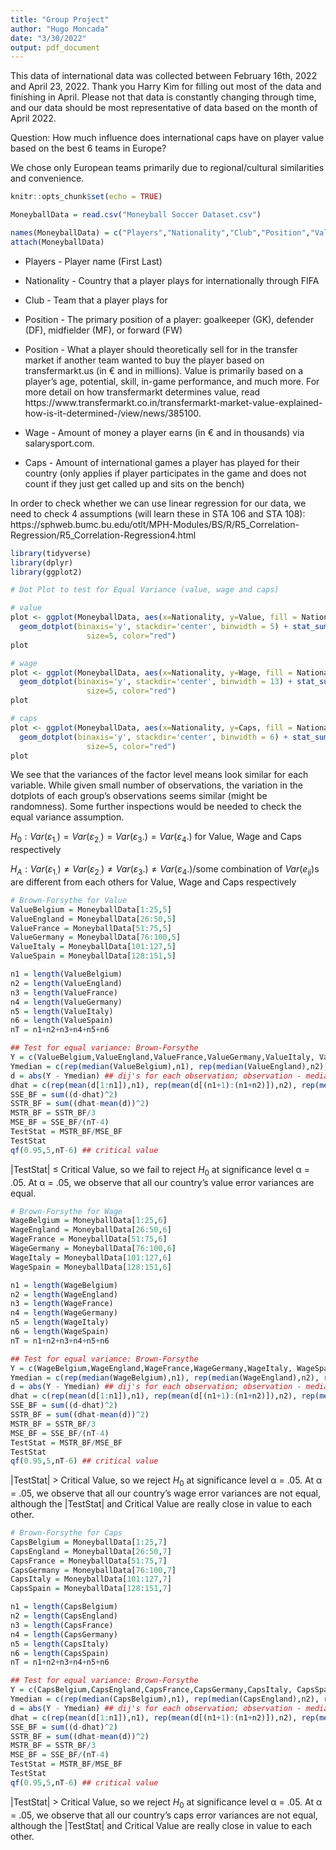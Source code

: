 ```yaml
---
title: "Group Project"
author: "Hugo Moncada"
date: "3/30/2022"
output: pdf_document
---
```


This data of international data was collected between February 16th, 2022 and April 23, 2022. Thank you Harry Kim for filling out most of the data and finishing in April. Please not that data is constantly changing through time, and our data should be most representative of data based on the month of April 2022. 

Question: How much influence does international caps have on player value based on the best 6 teams in Europe? 

We chose only European teams primarily due to regional/cultural similarities and convenience.
```r
knitr::opts_chunk$set(echo = TRUE)
```


```r
MoneyballData = read.csv("Moneyball Soccer Dataset.csv")
```


```r
names(MoneyballData) = c("Players","Nationality","Club","Position","Value","Wage","Caps")
attach(MoneyballData)
```


* Players - Player name (First Last)

* Nationality - Country that a player plays for internationally through FIFA

* Club - Team that a player plays for 

* Position - The primary position of a player: goalkeeper (GK), defender (DF), midfielder (MF), or forward (FW)

* Position - What a player should theoretically sell for in the transfer market if another team wanted to buy the player based on transfermarkt.us (in € and in millions). Value is primarily based on a player's age, potential, skill, in-game performance, and much more. For more detail on how transfermarkt determines value, read https://www.transfermarkt.co.in/transfermarkt-market-value-explained-how-is-it-determined-/view/news/385100.

* Wage - Amount of money a player earns (in € and in thousands) via salarysport.com. 

* Caps - Amount of international games a player has played for their country (only applies if player participates in the game and does not count if they just get called up and sits on the bench)

In order to check whether we can use linear regression for our data, we need to check 4 assumptions (will learn these in STA 106 and STA 108): https://sphweb.bumc.bu.edu/otlt/MPH-Modules/BS/R/R5_Correlation-Regression/R5_Correlation-Regression4.html

```r
library(tidyverse)
library(dplyr)
library(ggplot2)
```

```r
# Dot Plot to test for Equal Variance (value, wage and caps)

# value
plot <- ggplot(MoneyballData, aes(x=Nationality, y=Value, fill = Nationality)) + scale_fill_manual(values=c("#FDDA24", "#FFFFFF", "#0072BB", "#000000", "#007CC3", "#E60026")) +
  geom_dotplot(binaxis='y', stackdir='center', binwidth = 5) + stat_summary(fun=median, geom="point", shape=18,
                 size=5, color="red")
plot

# wage
plot <- ggplot(MoneyballData, aes(x=Nationality, y=Wage, fill = Nationality)) + scale_fill_manual(values=c("#FDDA24", "#FFFFFF", "#0072BB", "#000000", "#007CC3", "#E60026")) +
  geom_dotplot(binaxis='y', stackdir='center', binwidth = 13) + stat_summary(fun=median, geom="point", shape=18,
                 size=5, color="red")
plot

# caps
plot <- ggplot(MoneyballData, aes(x=Nationality, y=Caps, fill = Nationality)) + scale_fill_manual(values=c("#FDDA24", "#FFFFFF", "#0072BB", "#000000", "#007CC3", "#E60026")) +
  geom_dotplot(binaxis='y', stackdir='center', binwidth = 6) + stat_summary(fun=median, geom="point", shape=18,
                 size=5, color="red")
plot
```

We see that the variances of the factor level means look similar for each variable. While given small number of observations, the variation in the dotplots of each group's observations seems similar (might be randomness). Some further inspections would be needed to check the equal variance assumption.

$H_0: Var(ε_{1.})=Var(ε_{2.})=Var(ε_{3}.)=Var(ε_{4}.)$ for Value, Wage and Caps respectively 

$H_A: Var(ε_{1.})≠Var(ε_{2.})≠Var(ε_{3}.)≠Var(ε_{4}.)$/some combination of $Var(e_{ij})$s are different from each others for Value, Wage and Caps respectively 
```r
# Brown-Forsythe for Value
ValueBelgium = MoneyballData[1:25,5]
ValueEngland = MoneyballData[26:50,5]
ValueFrance = MoneyballData[51:75,5]
ValueGermany = MoneyballData[76:100,5]
ValueItaly = MoneyballData[101:127,5]
ValueSpain = MoneyballData[128:151,5]

n1 = length(ValueBelgium)
n2 = length(ValueEngland)
n3 = length(ValueFrance)
n4 = length(ValueGermany)
n5 = length(ValueItaly)
n6 = length(ValueSpain)
nT = n1+n2+n3+n4+n5+n6

## Test for equal variance: Brown-Forsythe
Y = c(ValueBelgium,ValueEngland,ValueFrance,ValueGermany,ValueItaly, ValueSpain)
Ymedian = c(rep(median(ValueBelgium),n1), rep(median(ValueEngland),n2), rep(median(ValueFrance),n3), rep(median(ValueGermany),n4), rep(median(ValueItaly),n5), rep(median(ValueSpain),n6)) ## medians for each Yij
d = abs(Y - Ymedian) ## dij's for each observation; observation - median of group observation apart of
dhat = c(rep(mean(d[1:n1]),n1), rep(mean(d[(n1+1):(n1+n2)]),n2), rep(mean(d[(n1+n2+1):(n1+n2+n3)]),n3), rep(mean(d[(n1+n2+n3+1):(n1+n2+n3+n4)]),n4), rep(mean(d[(n1+n2+n3+n4+1): (n1+n2+n3+n4+n5)]),n5), rep(mean(d[(n1+n2+n3+n4+n5+1):nT]),n6)) # mean dij's of observations in all 6 groups
SSE_BF = sum((d-dhat)^2)
SSTR_BF = sum((dhat-mean(d))^2)
MSTR_BF = SSTR_BF/3
MSE_BF = SSE_BF/(nT-4)
TestStat = MSTR_BF/MSE_BF 
TestStat 
qf(0.95,5,nT-6) ## critical value
```
|TestStat| ≤ Critical Value, so we fail to reject $H_0$ at significance level α = .05. At α = .05, we observe that all our country's value error variances are equal.

```r
# Brown-Forsythe for Wage
WageBelgium = MoneyballData[1:25,6]
WageEngland = MoneyballData[26:50,6]
WageFrance = MoneyballData[51:75,6]
WageGermany = MoneyballData[76:100,6]
WageItaly = MoneyballData[101:127,6]
WageSpain = MoneyballData[128:151,6]

n1 = length(WageBelgium)
n2 = length(WageEngland)
n3 = length(WageFrance)
n4 = length(WageGermany)
n5 = length(WageItaly)
n6 = length(WageSpain)
nT = n1+n2+n3+n4+n5+n6

## Test for equal variance: Brown-Forsythe
Y = c(WageBelgium,WageEngland,WageFrance,WageGermany,WageItaly, WageSpain)
Ymedian = c(rep(median(WageBelgium),n1), rep(median(WageEngland),n2), rep(median(WageFrance),n3), rep(median(WageGermany),n4), rep(median(WageItaly),n5), rep(median(WageSpain),n6)) ## medians for each Yij
d = abs(Y - Ymedian) ## dij's for each observation; observation - median of group observation apart of
dhat = c(rep(mean(d[1:n1]),n1), rep(mean(d[(n1+1):(n1+n2)]),n2), rep(mean(d[(n1+n2+1):(n1+n2+n3)]),n3), rep(mean(d[(n1+n2+n3+1):(n1+n2+n3+n4)]),n4), rep(mean(d[(n1+n2+n3+n4+1): (n1+n2+n3+n4+n5)]),n5), rep(mean(d[(n1+n2+n3+n4+n5+1):nT]),n6)) # mean dij's of observations in all 6 groups
SSE_BF = sum((d-dhat)^2)
SSTR_BF = sum((dhat-mean(d))^2)
MSTR_BF = SSTR_BF/3
MSE_BF = SSE_BF/(nT-4)
TestStat = MSTR_BF/MSE_BF 
TestStat 
qf(0.95,5,nT-6) ## critical value
```
|TestStat| > Critical Value, so we  reject $H_0$ at significance level α = .05. At α = .05, we observe that all our country's wage error variances are not equal, although the |TestStat| and Critical Value are really close in value to each other.

```r
# Brown-Forsythe for Caps
CapsBelgium = MoneyballData[1:25,7]
CapsEngland = MoneyballData[26:50,7]
CapsFrance = MoneyballData[51:75,7]
CapsGermany = MoneyballData[76:100,7]
CapsItaly = MoneyballData[101:127,7]
CapsSpain = MoneyballData[128:151,7]

n1 = length(CapsBelgium)
n2 = length(CapsEngland)
n3 = length(CapsFrance)
n4 = length(CapsGermany)
n5 = length(CapsItaly)
n6 = length(CapsSpain)
nT = n1+n2+n3+n4+n5+n6

## Test for equal variance: Brown-Forsythe
Y = c(CapsBelgium,CapsEngland,CapsFrance,CapsGermany,CapsItaly, CapsSpain)
Ymedian = c(rep(median(CapsBelgium),n1), rep(median(CapsEngland),n2), rep(median(CapsFrance),n3), rep(median(CapsGermany),n4), rep(median(CapsItaly),n5), rep(median(CapsSpain),n6)) ## medians for each Yij
d = abs(Y - Ymedian) ## dij's for each observation; observation - median of group observation apart of
dhat = c(rep(mean(d[1:n1]),n1), rep(mean(d[(n1+1):(n1+n2)]),n2), rep(mean(d[(n1+n2+1):(n1+n2+n3)]),n3), rep(mean(d[(n1+n2+n3+1):(n1+n2+n3+n4)]),n4), rep(mean(d[(n1+n2+n3+n4+1): (n1+n2+n3+n4+n5)]),n5), rep(mean(d[(n1+n2+n3+n4+n5+1):nT]),n6)) # mean dij's of observations in all 6 groups
SSE_BF = sum((d-dhat)^2)
SSTR_BF = sum((dhat-mean(d))^2)
MSTR_BF = SSTR_BF/3
MSE_BF = SSE_BF/(nT-4)
TestStat = MSTR_BF/MSE_BF 
TestStat 
qf(0.95,5,nT-6) ## critical value
```
|TestStat| > Critical Value, so we  reject $H_0$ at significance level α = .05. At α = .05, we observe that all our country's caps error variances are not equal, although the |TestStat| and Critical Value are really close in value to each other.


